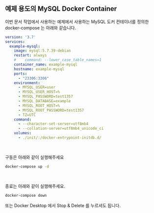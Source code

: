 ## 예제 용도의 MySQL Docker Container
이번 문서 작업에서 사용하는 예제에서 사용하는 MySQL 도커 컨테이너를 정의한 docker-compose 는 아래와 같습니다.<br/>

```yaml
version: '3.7'
services:
  example-mysql:
    image: mysql:5.7.39-debian
    restart: always
    #    command: --lower_case_table_names=1
    container_name: example-mysql
    hostname: example-mysql
    ports:
      - "23306:3306"
    environment:
      - MYSQL_USER=user
      - MYSQL_USER_HOST=%
      - MYSQL_PASSWORD=test1357
      - MYSQL_DATABASE=example
      - MYSQL_ROOT_HOST=%
      - MYSQL_ROOT_PASSWORD=test1357
      - TZ=UTC
    command:
      - --character-set-server=utf8mb4
      - --collation-server=utf8mb4_unicode_ci
    volumes:
      - ./init/:/docker-entrypoint-initdb.d/
```
<br/>

구동은 아래와 같이 실행해주세요
```bash
docker-compose up -d
```
<br/>

종료는 아래와 같이 실행해주세요.
```bash
docker-compose down
```
또는 Docker Desktop 에서 Stop & Delete 를 누르셔도 됩니다.<br/>
<br/>
